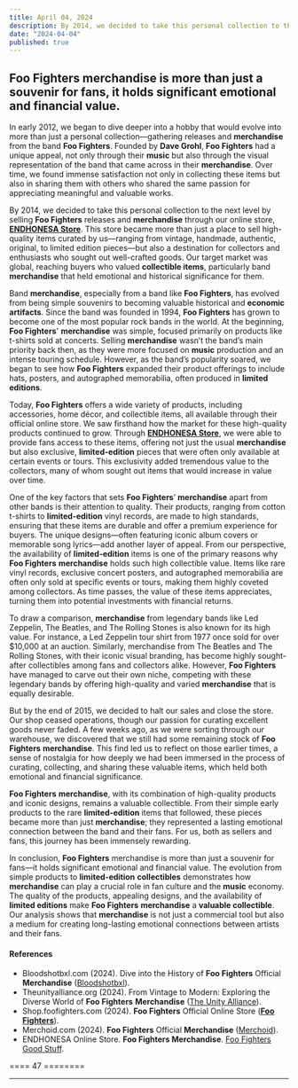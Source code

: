 ```yaml
---
title: April 04, 2024
description: By 2014, we decided to take this personal collection to the next level by selling Foo Fighters releases and merchandise through our online store, ENDHONESA Store. 
date: "2024-04-04"
published: true
---
```


## Foo Fighters merchandise is more than just a souvenir for fans, it holds significant emotional and financial value.

In early 2012, we began to dive deeper into a hobby that would evolve into more than just a personal collection—gathering releases and **merchandise** from the band **Foo Fighters**. Founded by **Dave Grohl**, **Foo Fighters** had a unique appeal, not only through their **music** but also through the visual representation of the band that came across in their **merchandise**. Over time, we found immense satisfaction not only in collecting these items but also in sharing them with others who shared the same passion for appreciating meaningful and valuable works.

By 2014, we decided to take this personal collection to the next level by selling **Foo Fighters** releases and **merchandise** through our online store, [**ENDHONESA Store**](https://store.endhonesa.com). This store became more than just a place to sell high-quality items curated by us—ranging from vintage, handmade, authentic, original, to limited edition pieces—but also a destination for collectors and enthusiasts who sought out well-crafted goods. Our target market was global, reaching buyers who valued **collectible items**, particularly band **merchandise** that held emotional and historical significance for them.

Band **merchandise**, especially from a band like **Foo Fighters**, has evolved from being simple souvenirs to becoming valuable historical and **economic artifacts**. Since the band was founded in 1994, **Foo Fighters** has grown to become one of the most popular rock bands in the world. At the beginning, **Foo Fighters**' **merchandise** was simple, focused primarily on products like t-shirts sold at concerts. Selling **merchandise** wasn’t the band’s main priority back then, as they were more focused on **music** production and an intense touring schedule. However, as the band’s popularity soared, we began to see how **Foo Fighters** expanded their product offerings to include hats, posters, and autographed memorabilia, often produced in **limited editions**.

Today, **Foo Fighters** offers a wide variety of products, including accessories, home décor, and collectible items, all available through their official online store. We saw firsthand how the market for these high-quality products continued to grow. Through [**ENDHONESA Store**](https://store.endhonesa.com/), we were able to provide fans access to these items, offering not just the usual **merchandise** but also exclusive, **limited-edition** pieces that were often only available at certain events or tours. This exclusivity added tremendous value to the collectors, many of whom sought out items that would increase in value over time.

One of the key factors that sets **Foo Fighters**’ **merchandise** apart from other bands is their attention to quality. Their products, ranging from cotton t-shirts to **limited-edition** vinyl records, are made to high standards, ensuring that these items are durable and offer a premium experience for buyers. The unique designs—often featuring iconic album covers or memorable song lyrics—add another layer of appeal. From our perspective, the availability of **limited-edition** items is one of the primary reasons why **Foo Fighters** **merchandise** holds such high collectible value. Items like rare vinyl records, exclusive concert posters, and autographed memorabilia are often only sold at specific events or tours, making them highly coveted among collectors. As time passes, the value of these items appreciates, turning them into potential investments with financial returns.

To draw a comparison, **merchandise** from legendary bands like Led Zeppelin, The Beatles, and The Rolling Stones is also known for its high value. For instance, a Led Zeppelin tour shirt from 1977 once sold for over $10,000 at an auction. Similarly, merchandise from The Beatles and The Rolling Stones, with their iconic visual branding, has become highly sought-after collectibles among fans and collectors alike. However, **Foo Fighters** have managed to carve out their own niche, competing with these legendary bands by offering high-quality and varied **merchandise** that is equally desirable.

But by the end of 2015, we decided to halt our sales and close the store. Our shop ceased operations, though our passion for curating excellent goods never faded. A few weeks ago, as we were sorting through our warehouse, we discovered that we still had some remaining stock of **Foo Fighters** **merchandise**. This find led us to reflect on those earlier times, a sense of nostalgia for how deeply we had been immersed in the process of curating, collecting, and sharing these valuable items, which held both emotional and financial significance.

**Foo Fighters** **merchandise**, with its combination of high-quality products and iconic designs, remains a valuable collectible. From their simple early products to the rare **limited-edition** items that followed, these pieces became more than just **merchandise**; they represented a lasting emotional connection between the band and their fans. For us, both as sellers and fans, this journey has been immensely rewarding.

In conclusion, **Foo Fighters** merchandise is more than just a souvenir for fans—it holds significant emotional and financial value. The evolution from simple products to **limited-edition** **collectibles** demonstrates how **merchandise** can play a crucial role in fan culture and the **music** economy. The quality of the products, appealing designs, and the availability of **limited editions** make **Foo Fighters** **merchandise** a **valuable collectible**. Our analysis shows that **merchandise** is not just a commercial tool but also a medium for creating long-lasting emotional connections between artists and their fans.

#### References

- Bloodshotbxl.com (2024). Dive into the History of **Foo Fighters** Official **Merchandise​** ([Bloodshotbxl](https://bloodshotbxl.com/dive-into-the-history-of-foo-fighters-official-merchandise/)).
- Theunityalliance.org (2024). From Vintage to Modern: Exploring the Diverse World of **Foo Fighters** **Merchandise​** ([The Unity Alliance](https://theunityalliance.org/from-vintage-to-modern-exploring-the-diverse-world-of-foo-fighters-merchandise/)).
- Shop.foofighters.com (2024). **Foo Fighters** Official Online Store​ ([**Foo Fighters**](https://shop.foofighters.com/)).
- Merchoid.com (2024). **Foo Fighters** Official **Merchandise​** ([Merchoid](https://www.merchoid.com/au/band-merch/artist/foo-fighters/)).
- ENDHONESA Online Store. **Foo Fighters Merchandise**. [Foo Fighters Good Stuff](https://store.endhonesa.com/).

==== 47 ========

---
